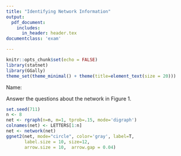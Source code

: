 ```yaml
---
title: "Identifying Network Information"
output: 
  pdf_document:
    includes:
      in_header: header.tex
documentclass: 'exam'

---
```


```r
knitr::opts_chunk$set(echo = FALSE)
library(statnet)
library(GGally)
theme_set(theme_minimal() + theme(title=element_text(size = 20)))
```

\hfill Name: \hspace{15em}

\vspace{1em}

Answer the questions about the network in Figure 1. 

```r

set.seed(711)
n <- 8
net <- rgraph(n=n, m=1, tprob=.15, mode='digraph')
colnames(net) <- LETTERS[1:n]
net <- network(net)
ggnet2(net, mode="circle", color='gray', label=T, 
       label.size = 10, size=12,
       arrow.size = 10,  arrow.gap = 0.04) 
```

```{=latex}
\begin{questions}

  \question The basics:
  
  \begin{parts}
  
    \part How many nodes are there? 
    
    \part How many edges are there?
    
    \part Are the edges directed or undirected? 
  
  \end{parts}
  
  \question Connecting vertices:
  
  \begin{parts}
  
  \part How many edges are incident to C? 
  \vspace{1em}
  
  \part What nodes are adjacent to B?
  \vspace{1em}

  
  \part Write out all the walks from A to F 
  \vspace{3em}
  
  \part What is the geodesic walk from A to F? How long is it?
  \vspace{3em}
  
  \end{parts}
  
  \question Convert the network plot to an adjacency matrix:
  $$
  \begin{array}{l|c|c|c|c|c|c|c|c| } 
    &A & B & C & D & E & F & G & H \\ \hline
  A &  &   &   &   &   &   &   &  \\ \hline
  B &  &   &   &   &   &   &   &  \\ \hline
  C &  &   &   &   &   &   &   &  \\ \hline
  D &  &   &   &   &   &   &   &  \\ \hline
  E &  &   &   &   &   &   &   &  \\ \hline
  F &  &   &   &   &   &   &   &  \\ \hline
  G &  &   &   &   &   &   &   &  \\ \hline
  H &  &   &   &   &   &   &   &  \\ \hline
  \end{array}
  $$

\end{questions}
```
